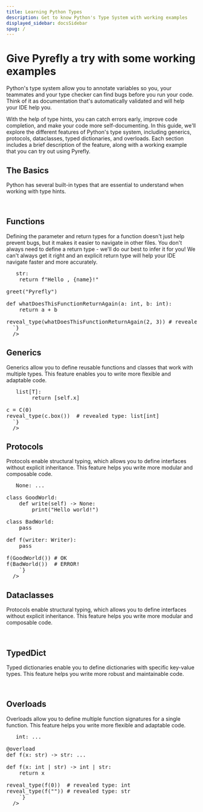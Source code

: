 ```yaml
---
title: Learning Python Types
description: Get to know Python's Type System with working examples
displayed_sidebar: docsSidebar
spug: /
---
```



# Give Pyrefly a try with some working examples

Python's type system allow you to annotate variables so you, your teammates and your type checker can find bugs before you run your code. Think of it as documentation that's automatically validated and will help your IDE help you.

With the help of type hints, you can catch errors early, improve code completion, and make your code more self-documenting.
In this guide, we'll explore the different features of Python's type system, including generics, protocols, dataclasses, typed dictionaries, and overloads. Each section includes a brief description of the feature, along with a working example that you can try out using Pyrefly.

## The Basics

Python has several built-in types that are essential to understand when working with type hints.
<pre>
  <TryPyre2BrowserOnly
  editorHeight={400}
  codeSample={`# Example: Basic Types

from typing import reveal_type

age: int = 5
reveal_type(age) # revealed type: int

age = "oops"

name: str = "John"
reveal_type(name) # revealed type: str

numbers: list[int] = [1, 2, 3]
reveal_type(numbers) # revealed type: list[int]

names: list[str] = ["John", "Jane"]
reveal_type(names) # revealed type: list[str]

person: dict[str, str] = {"name": "John", "age": "30"}
reveal_type(person) # revealed type: dict[str, str]

is_admin: bool = True
reveal_type(is_admin) # revealed type: bool
  `}
  />
</pre>

## Functions
Defining the parameter and return types for a function doesn't just help prevent bugs, but it makes it easier to navigate in other files. You don't always need to define a return type - we'll do our best to infer it for you! We can't always get it right and an explicit return type will help your IDE navigate faster and more accurately.
<pre>
  <TryPyre2BrowserOnly
  editorHeight={400}
  codeSample={`# Example: Functions

from typing import reveal_type

def greet(name: str) -> str:
    return f"Hello , {name}!"

greet("Pyrefly")

def whatDoesThisFunctionReturnAgain(a: int, b: int):
    return a + b

reveal_type(whatDoesThisFunctionReturnAgain(2, 3)) # revealed type: int
  `}
  />
</pre>

## Generics

Generics allow you to define reusable functions and classes that work with multiple types. This feature enables you to write more flexible and adaptable code.

<pre>
  <TryPyre2BrowserOnly
    editorHeight={200}
    codeSample={`# Example: Generic Classes

from typing import reveal_type

class C[T]:
    def __init__(self, x: T):
        self.x = x
    def box(self) -> list[T]:
        return [self.x]

c = C(0)
reveal_type(c.box())  # revealed type: list[int]
  `}
  />
</pre>

## Protocols

Protocols enable structural typing, which allows you to define interfaces without explicit inheritance. This feature helps you write more modular and composable code.

<pre>
  <TryPyre2BrowserOnly
    editorHeight={200}
    codeSample={`# Example: Structural Typing with Protocols
from typing import Iterable, Protocol

class Writer(Protocol):
    def write(self) -> None: ...

class GoodWorld:
    def write(self) -> None:
        print("Hello world!")

class BadWorld:
    pass

def f(writer: Writer):
    pass

f(GoodWorld()) # OK
f(BadWorld())  # ERROR!
    `}
  />
</pre>

## Dataclasses

Protocols enable structural typing, which allows you to define interfaces without explicit inheritance. This feature helps you write more modular and composable code.

<pre>
  <TryPyre2BrowserOnly
    editorHeight={200}
    codeSample={`# Example: Dataclasses

from dataclasses import dataclass

@dataclass
class Point:
    x: float
    y: float

Point(x=0.0, y=0.0)    # OK
Point(x=0.0, y="oops") # ERROR!
    `}
  />
</pre>


## TypedDict

Typed dictionaries enable you to define dictionaries with specific key-value types. This feature helps you write more robust and maintainable code.

<pre>
  <TryPyre2BrowserOnly
    editorHeight={200}
    codeSample={`# Example: TypedDict

from typing import TypedDict

class Movie(TypedDict):
    name: str
    year: int

good_movie: Movie = {"name": "Toy Story", "year": 1995} # OK
bad_movie: Movie = {"name": "The Room", "year": "2003"}  # ERROR!
    `}
  />
</pre>

## Overloads

Overloads allow you to define multiple function signatures for a single function. This feature helps you write more flexible and adaptable code.

<pre>
  <TryPyre2BrowserOnly
    editorHeight={200}
    codeSample={`# Example: Overloads
from typing import overload, reveal_type

@overload
def f(x: int) -> int: ...

@overload
def f(x: str) -> str: ...

def f(x: int | str) -> int | str:
    return x

reveal_type(f(0))  # revealed type: int
reveal_type(f("")) # revealed type: str
    `}
  />
</pre>
